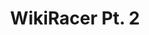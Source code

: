 ---
title: WikiRacer Pt. 2
tags: [Stanford,CS106L,C++,Standard C++ Programming]
toc_max_heading_level: 5
---